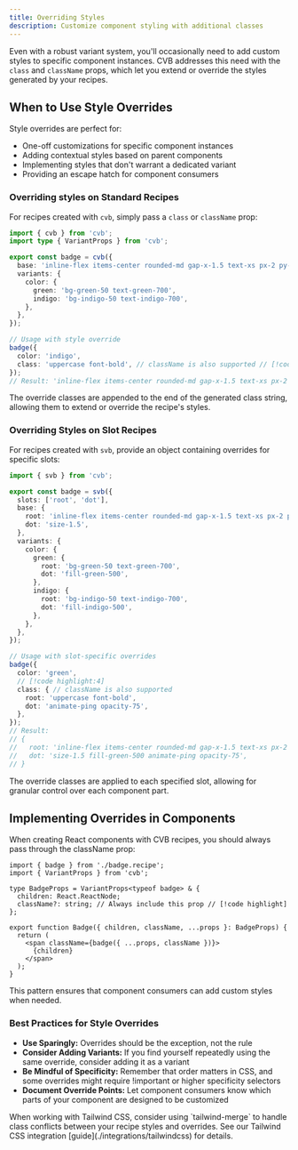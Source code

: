 ```yaml
---
title: Overriding Styles
description: Customize component styling with additional classes
---
```


Even with a robust variant system, you'll occasionally need to add custom styles to specific component instances. CVB addresses this need with the `class` and `className` props, which let you extend or override the styles generated by your recipes.

## When to Use Style Overrides

Style overrides are perfect for:

- One-off customizations for specific component instances
- Adding contextual styles based on parent components
- Implementing styles that don't warrant a dedicated variant
- Providing an escape hatch for component consumers

### Overriding styles on Standard Recipes

For recipes created with `cvb`, simply pass a `class` or `className` prop:

```ts title="components/badge.recipe.ts"
import { cvb } from 'cvb';
import type { VariantProps } from 'cvb';

export const badge = cvb({
  base: 'inline-flex items-center rounded-md gap-x-1.5 text-xs px-2 py-1',
  variants: {
    color: {
      green: 'bg-green-50 text-green-700',
      indigo: 'bg-indigo-50 text-indigo-700',
    },
  },
});

// Usage with style override
badge({
  color: 'indigo',
  class: 'uppercase font-bold', // className is also supported // [!code highlight]
});
// Result: 'inline-flex items-center rounded-md gap-x-1.5 text-xs px-2 py-1 bg-indigo-50 text-indigo-700 uppercase font-bold'
```

The override classes are appended to the end of the generated class string, allowing them to extend or override the recipe's styles.

### Overriding Styles on Slot Recipes

For recipes created with `svb`, provide an object containing overrides for specific slots:

```ts title="components/badge.recipe.ts"
import { svb } from 'cvb';

export const badge = svb({
  slots: ['root', 'dot'],
  base: {
    root: 'inline-flex items-center rounded-md gap-x-1.5 text-xs px-2 py-1',
    dot: 'size-1.5',
  },
  variants: {
    color: {
      green: {
        root: 'bg-green-50 text-green-700',
        dot: 'fill-green-500',
      },
      indigo: {
        root: 'bg-indigo-50 text-indigo-700',
        dot: 'fill-indigo-500',
      },
    },
  },
});

// Usage with slot-specific overrides
badge({
  color: 'green',
  // [!code highlight:4]
  class: { // className is also supported
    root: 'uppercase font-bold',
    dot: 'animate-ping opacity-75',
  },
});
// Result:
// {
//   root: 'inline-flex items-center rounded-md gap-x-1.5 text-xs px-2 py-1 bg-green-50 text-green-700 uppercase font-bold',
//   dot: 'size-1.5 fill-green-500 animate-ping opacity-75',
// }
```

The override classes are applied to each specified slot, allowing for granular control over each component part.

## Implementing Overrides in Components

When creating React components with CVB recipes, you should always pass through the className prop:

```tsx
import { badge } from './badge.recipe';
import { VariantProps } from 'cvb';

type BadgeProps = VariantProps<typeof badge> & {
  children: React.ReactNode;
  className?: string; // Always include this prop // [!code highlight]
};

export function Badge({ children, className, ...props }: BadgeProps) {
  return (
    <span className={badge({ ...props, className })}>
      {children}
    </span>
  );
}
```

This pattern ensures that component consumers can add custom styles when needed.

### Best Practices for Style Overrides

- **Use Sparingly:** Overrides should be the exception, not the rule
- **Consider Adding Variants:** If you find yourself repeatedly using the same override, consider adding it as a variant
- **Be Mindful of Specificity:** Remember that order matters in CSS, and some overrides might require !important or higher specificity selectors
- **Document Override Points:** Let component consumers know which parts of your component are designed to be customized

<Callout type="info">
  When working with Tailwind CSS, consider using `tailwind-merge` to handle class conflicts between your recipe styles
  and overrides. See our Tailwind CSS integration [guide](./integrations/tailwindcss) for details.
</Callout>
